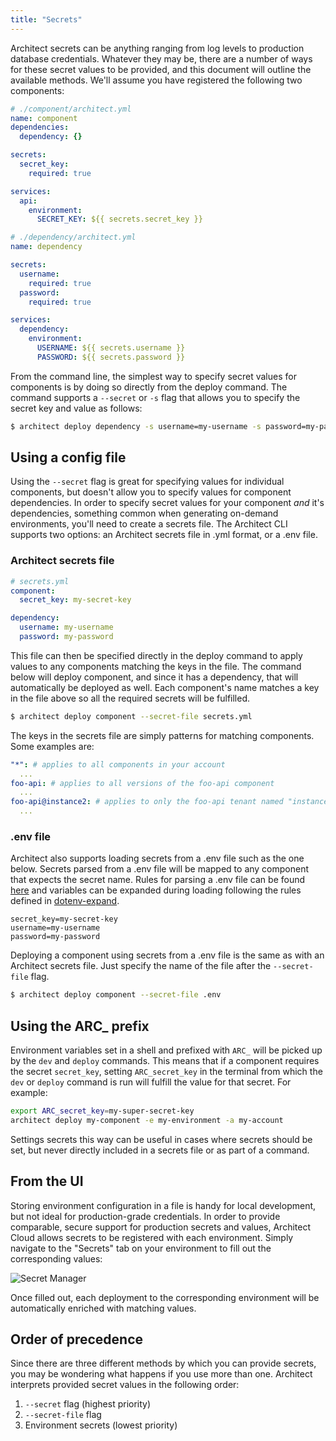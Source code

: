 ```yaml
---
title: "Secrets"
---
```


Architect secrets can be anything ranging from log levels to production database credentials.
Whatever they may be, there are a number of ways for these secret values to be
provided, and this document will outline the available methods. We'll assume you
have registered the following two components:

```yaml
# ./component/architect.yml
name: component
dependencies:
  dependency: {}

secrets:
  secret_key:
    required: true

services:
  api:
    environment:
      SECRET_KEY: ${{ secrets.secret_key }}

# ./dependency/architect.yml
name: dependency

secrets:
  username:
    required: true
  password:
    required: true

services:
  dependency:
    environment:
      USERNAME: ${{ secrets.username }}
      PASSWORD: ${{ secrets.password }}
```

From the command line, the simplest way to specify secret values for components
is by doing so directly from the deploy command. The command supports a
`--secret` or `-s` flag that allows you to specify the secret key and value as follows:

```sh
$ architect deploy dependency -s username=my-username -s password=my-password
```

## Using a config file

Using the `--secret` flag is great for specifying values for individual
components, but doesn't allow you to specify values for component dependencies.
In order to specify secret values for your component _and_ it's dependencies,
something common when generating on-demand environments, you'll need to create a
secrets file. The Architect CLI supports two options: an Architect secrets file
in .yml format, or a .env file.

### Architect secrets file

```yaml
# secrets.yml
component:
  secret_key: my-secret-key

dependency:
  username: my-username
  password: my-password
```

This file can then be specified directly in the deploy command to apply values
to any components matching the keys in the file. The command below will deploy
component, and since it has a dependency, that will automatically be deployed
as well. Each component's name matches a key in the file above so all the required
secrets will be fulfilled.

```sh
$ architect deploy component --secret-file secrets.yml
```

The keys in the secrets file are simply patterns for matching components. Some
examples are:

```yaml
"*": # applies to all components in your account
  ...
foo-api: # applies to all versions of the foo-api component
  ...
foo-api@instance2: # applies to only the foo-api tenant named "instance2"
  ...
```

### .env file

Architect also supports loading secrets from a .env file such as the one below.
Secrets parsed from a .env file will be mapped to any component that expects the
secret name. Rules for parsing a .env file can be found
[here](https://github.com/motdotla/dotenv#what-rules-does-the-parsing-engine-follow)
and variables can be expanded during loading following the rules defined in
[dotenv-expand](https://github.com/motdotla/dotenv-expand).

```
secret_key=my-secret-key
username=my-username
password=my-password
```

Deploying a component using secrets from a .env file is the same as with an
Architect secrets file. Just specify the name of the file after the
`--secret-file` flag.

```sh
$ architect deploy component --secret-file .env
```

## Using the ARC_ prefix

Environment variables set in a shell and prefixed with `ARC_` will be picked up by the `dev` and `deploy` commands.
This means that if a component requires the secret `secret_key`, setting `ARC_secret_key` in the terminal from which the `dev` or `deploy` command is run will fulfill the value for that secret. For example:

```sh
export ARC_secret_key=my-super-secret-key
architect deploy my-component -e my-environment -a my-account
```

Settings secrets this way can be useful in cases where secrets should be set, but never directly included in a secrets file or as part of a command.

## From the UI

Storing environment configuration in a file is handy for local development, but
not ideal for production-grade credentials. In order to provide comparable,
secure support for production secrets and values, Architect Cloud allows
secrets to be registered with each environment. Simply navigate to the
"Secrets" tab on your environment to fill out the corresponding values:

![Secret Manager](/images/secret-manager-screenshot.png)

Once filled out, each deployment to the corresponding environment will be
automatically enriched with matching values.

## Order of precedence

Since there are three different methods by which you can provide secrets, you
may be wondering what happens if you use more than one. Architect interprets
provided secret values in the following order:

1. `--secret` flag (highest priority)
2. `--secret-file` flag
3. Environment secrets (lowest priority)
